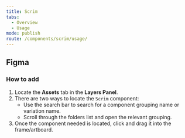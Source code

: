 ```yaml
---
title: Scrim
tabs:
  - Overview
  - Usage
mode: publish
route: /components/scrim/usage/
---
```


## Figma

### How to add

1. Locate the **Assets** tab in the **Layers Panel**.
2. There are two ways to locate the `Scrim` component:
   - Use the search bar to search for a component grouping name or variation name.
   - Scroll through the folders list and open the relevant grouping.
3. Once the component needed is located, click and drag it into the frame/artboard.
